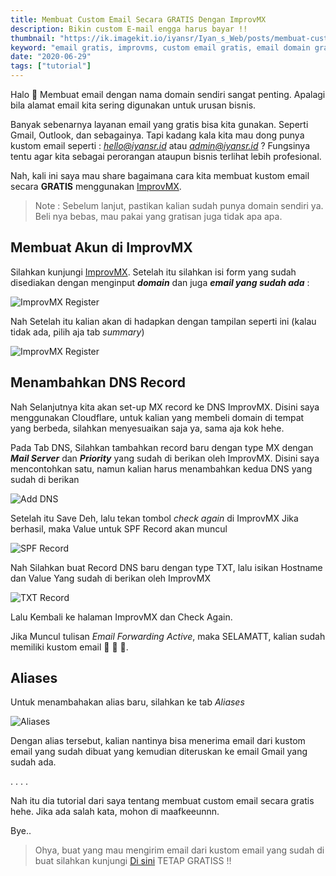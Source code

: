 ```yaml
---
title: Membuat Custom Email Secara GRATIS Dengan ImprovMX
description: Bikin custom E-mail engga harus bayar !!
thumbnail: "https://ik.imagekit.io/iyansr/Iyan_s_Web/posts/membuat-custom-email-secara-gratis-dengan-improvmx/header_6UMLH1Jen.jpg"
keyword: "email gratis, improvms, custom email gratis, email domain gratis"
date: "2020-06-29"
tags: ["tutorial"]
---
```


Halo 👋
Membuat email dengan nama domain sendiri sangat penting. Apalagi bila alamat email kita sering digunakan untuk urusan bisnis. 

Banyak sebenarnya layanan email yang gratis bisa kita gunakan. Seperti Gmail, Outlook, dan sebagainya. Tapi kadang kala kita mau dong punya kustom email seperti : *hello@iyansr.id* atau *admin@iyansr.id* ? Fungsinya tentu agar kita sebagai perorangan ataupun bisnis terlihat lebih profesional. 

Nah, kali ini saya mau share bagaimana cara kita membuat kustom email secara __GRATIS__ menggunakan [ImprovMX](https://improvmx.com/ "ImprovMX").

> Note : Sebelum lanjut, pastikan kalian sudah punya domain sendiri ya. Beli nya bebas, mau pakai yang gratisan juga tidak apa apa.


## Membuat Akun di ImprovMX

Silahkan kunjungi [ImprovMX](https://improvmx.com/ "ImprovMX").
Setelah itu silahkan isi form yang sudah disediakan dengan menginput __*domain*__ dan juga __*email yang sudah ada*__  :

![ImprovMX Register](https://ik.imagekit.io/iyansr/Iyan_s_Web/posts/membuat-custom-email-secara-gratis-dengan-improvmx/ss1_ktu_BnmHu.png)

Nah Setelah itu kalian akan di hadapkan dengan tampilan seperti ini 
(kalau tidak ada, pilih aja tab *summary*)

![ImprovMX Register](https://ik.imagekit.io/iyansr/Iyan_s_Web/posts/membuat-custom-email-secara-gratis-dengan-improvmx/ss2_x8FcapETP.png)

## Menambahkan DNS Record

Nah Selanjutnya kita akan set-up MX record ke DNS ImprovMX.
Disini saya menggunakan Cloudflare, untuk kalian yang membeli domain di tempat yang berbeda, silahkan menyesuaikan saja ya, sama aja kok hehe.

Pada Tab DNS, Silahkan tambahkan record baru dengan type MX dengan __*Mail Server*__ dan *__Priority__* yang sudah di berikan oleh ImprovMX. 
Disini saya mencontohkan satu, namun kalian harus menambahkan kedua DNS yang sudah di berikan

![Add DNS](https://ik.imagekit.io/iyansr/Iyan_s_Web/posts/membuat-custom-email-secara-gratis-dengan-improvmx/ss3_lUlGFAP9a.png)

Setelah itu Save Deh, lalu tekan tombol *check again* di ImprovMX
Jika berhasil, maka Value untuk SPF Record akan muncul 

![SPF Record](https://ik.imagekit.io/iyansr/Iyan_s_Web/posts/membuat-custom-email-secara-gratis-dengan-improvmx/ss4_7qN_661yL.png)

Nah Silahkan buat Record DNS baru dengan type TXT, lalu isikan Hostname dan Value Yang sudah di berikan oleh ImprovMX 

![TXT Record](https://ik.imagekit.io/iyansr/Iyan_s_Web/posts/membuat-custom-email-secara-gratis-dengan-improvmx/ss5_15gbtIarW.png)

Lalu Kembali ke halaman ImprovMX dan Check Again.

Jika Muncul tulisan *Email Forwarding Active*, maka SELAMATT, kalian sudah memiliki kustom email 🎉 🎉 🎉.

## Aliases

Untuk menambahakan alias baru, silahkan ke tab *Aliases*

![Aliases](https://ik.imagekit.io/iyansr/Iyan_s_Web/posts/membuat-custom-email-secara-gratis-dengan-improvmx/ss6_P3EHkod3Q.png)

Dengan alias tersebut, kalian nantinya bisa menerima email dari kustom email yang sudah dibuat yang kemudian diteruskan ke email Gmail yang sudah ada.

.
.
.
.

Nah itu dia tutorial dari saya tentang membuat custom email secara gratis hehe. Jika ada salah kata, mohon di maafkeeunnn.

Bye..


> Ohya, buat yang mau mengirim email dari kustom email yang sudah di buat silahkan kunjungi [Di sini](https://improvmx.com/guides/send-emails-using-gmail/) TETAP GRATISS !!